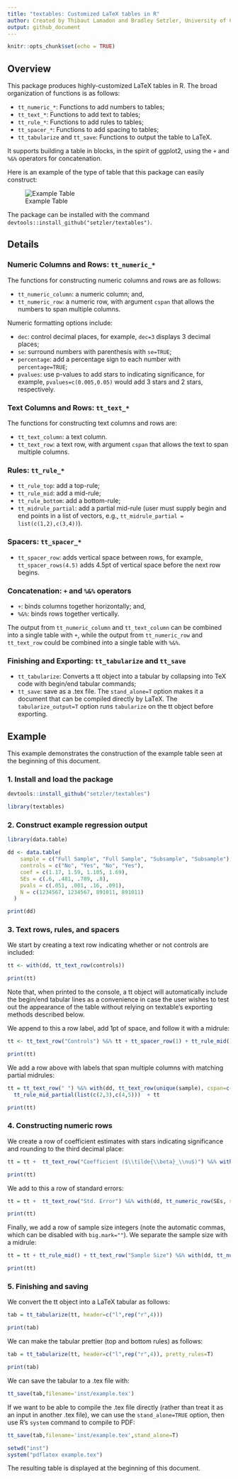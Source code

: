 ```yaml
---
title: "textables: Customized LaTeX tables in R"
author: Created by Thibaut Lamadon and Bradley Setzler, University of Chicago
output: github_document
---
```


```r
knitr::opts_chunk$set(echo = TRUE)
```

## Overview

This package produces highly-customized LaTeX tables in R. The broad organization of functions is as follows:

- `tt_numeric_*`: Functions to add numbers to tables;
- `tt_text_*`: Functions to add text to tables;
- `tt_rule_*`: Functions to add rules to tables;
- `tt_spacer_*`: Functions to add spacing to tables;
- `tt_tabularize` and `tt_save`: Functions to output the table to LaTeX.

It supports building a table in blocks, in the spirit of ggplot2, using the `+` and `%&%` operators for concatenation.

Here is an example of the type of table that this package can easily construct:

![Example Table](inst/example.png)

The package can be installed with the command `devtools::install_github("setzler/textables")`.



## Details

### Numeric Columns and Rows: `tt_numeric_*`

The functions for constructing numeric columns and rows are as follows:

- `tt_numeric_column`: a numeric column; and,
- `tt_numeric_row`: a numeric row, with argument `cspan` that allows the numbers to span multiple columns.

Numeric formatting options include:

- `dec`: control decimal places, for example, `dec=3` displays 3 decimal places;
- `se`: surround numbers with parenthesis with `se=TRUE`;
- `percentage`: add a percentage sign to each number with `percentage=TRUE`;
- `pvalues`: use p-values to add stars to indicating significance, for example, `pvalues=c(0.005,0.05)` would add 3 stars and 2 stars, respectively.


### Text Columns and Rows: `tt_text_*`

The functions for constructing text columns and rows are:

- `tt_text_column`: a text column. 
- `tt_text_row`: a text row, with argument `cspan` that allows the text to span multiple columns.


### Rules: `tt_rule_*`

- `tt_rule_top`: add a top-rule;
- `tt_rule_mid`: add a mid-rule;
- `tt_rule_bottom`: add a bottom-rule;
- `tt_midrule_partial`: add a partial mid-rule (user must supply begin and end points in a list of vectors, e.g., `tt_midrule_partial = list(c(1,2),c(3,4))`).


### Spacers: `tt_spacer_*`

- `tt_spacer_row`: adds vertical space between rows, for example, `tt_spacer_rows(4.5)` adds 4.5pt of vertical space before the next row begins.


### Concatenation: `+` and `%&%` operators

- `+`: binds columns together horizontally; and,
- `%&%`: binds rows together vertically.

The output from `tt_numeric_column` and `tt_text_column` can be combined into a single table with `+`, while the output from `tt_numeric_row` and `tt_text_row` could be combined into a single table with `%&%`.


### Finishing and Exporting: `tt_tabularize` and `tt_save`

- `tt_tabularize`: Converts a tt object into a tabular by collapsing into TeX code with begin/end tabular commands; 
- `tt_save`: save as a .tex file. The `stand_alone=T` option makes it a document that can be compiled directly by LaTeX. The `tabularize_output=T` option runs `tabularize` on the tt object before exporting.







## Example

This example demonstrates the construction of the example table seen at the beginning of this document.

### 1. Install and load the package

```r
devtools::install_github("setzler/textables")
```

```r
library(textables)
```


### 2. Construct example regression output

```r

library(data.table)

dd <- data.table(
    sample = c("Full Sample", "Full Sample", "Subsample", "Subsample"), 
    controls = c("No", "Yes", "No", "Yes"), 
    coef = c(1.17, 1.59, 1.105, 1.69),
    SEs = c(.6, .481, .789, .8), 
    pvals = c(.051, .001, .16, .091), 
    N = c(1234567, 1234567, 891011, 891011)
  )

print(dd)

```



### 3. Text rows, rules, and spacers

We start by creating a text row indicating whether or not controls are included:

```r
tt <- with(dd, tt_text_row(controls)) 

print(tt)
```

Note that, when printed to the console, a tt object will automatically include the begin/end tabular lines as a convenience in case the user wishes to test out the appearance of the table without relying on textable's exporting methods described below.

We append to this a row label, add 1pt of space, and follow it with a midrule:

```r
tt <- tt_text_row("Controls") %&% tt + tt_spacer_row(1) + tt_rule_mid()

print(tt)
```

We add a row above with labels that span multiple columns with matching partial midrules:

```r
tt = tt_text_row(" ") %&% with(dd, tt_text_row(unique(sample), cspan=c(2, 2))) + 
  tt_rule_mid_partial(list(c(2,3),c(4,5)))  + tt

print(tt)
```





### 4. Constructing numeric rows

We create a row of coefficient estimates with stars indicating significance and rounding to the third decimal place:

```r
tt = tt +  tt_text_row("Coefficient ($\\tilde{\\beta}_\\nu$)") %&% with(dd, tt_numeric_row(coef, pvalues=pvals, dec=2))

print(tt)
```

We add to this a row of standard errors:

```r
tt = tt +  tt_text_row("Std. Error") %&% with(dd, tt_numeric_row(SEs, se=T, dec=2))

print(tt)
```

Finally, we add a row of sample size integers (note the automatic commas, which can be disabled with `big.mark=""`). We separate the sample size with a midrule:

```r
tt = tt + tt_rule_mid() + tt_text_row("Sample Size") %&% with(dd, tt_numeric_row(unique(N), cspan=c(2,2), dec=0))

print(tt)
```




### 5. Finishing and saving

We convert the tt object into a LaTeX tabular as follows:

```r
tab = tt_tabularize(tt, header=c("l",rep("r",4)))

print(tab)
```

We can make the tabular prettier (top and bottom rules) as follows:

```r
tab = tt_tabularize(tt, header=c("l",rep("r",4)), pretty_rules=T)

print(tab)
```

We can save the tabular to a .tex file with:

```r

tt_save(tab,filename='inst/example.tex')

```

If we want to be able to compile the .tex file directly (rather than treat it as an input in another .tex file), we can use the `stand_alone=TRUE` option, then use R's `system` command to compile to PDF:


```r
tt_save(tab,filename='inst/example.tex',stand_alone=T)

setwd("inst")
system("pdflatex example.tex")

```

The resulting table is displayed at the beginning of this document.


